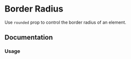 

# Border Radius

Use `rounded` prop to control the border radius of an element.

<Scale values={tokens.borderRadius} />

## Documentation

### Usage

<Demo component={Usage} />
